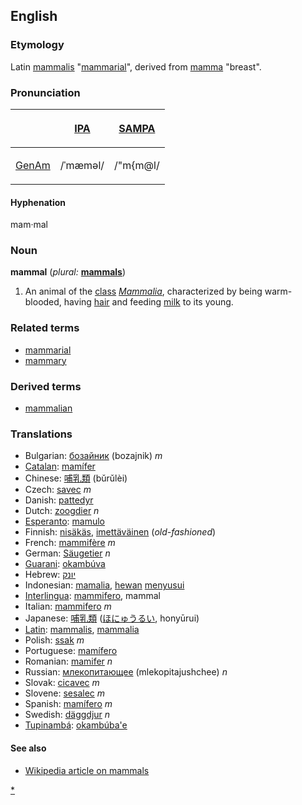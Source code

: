 ==English==
===Etymology===
Latin [[mammalis]] "[[mammarial]]", derived from [[mamma]] "breast".

===Pronunciation===
{| border=1 cellpadding=5
! !! [[w:IPA|IPA]] !! [[w:SAMPA|SAMPA]]
|-
! [[GenAm]]
| /ˈmæməl/ || /"m{m@l/
|}

====Hyphenation====
mam·mal

===Noun===
'''mammal''' (''plural:'' '''[[mammals]]''')
# An animal of the [[class]] ''[[Mammalia]]'', characterized by being warm-blooded, having [[hair]] and feeding [[milk]] to its young.

===Related terms===
* [[mammarial]]
* [[mammary]]

===Derived terms===
* [[mammalian]]

=== Translations ===
*Bulgarian: [[бозайник]] (bozajnik) ''m''
*[[Catalan]]: [[mamífer]]
*Chinese: [[哺乳類]] (bǔrǔlèi)
*Czech: [[savec]] ''m''
*Danish: [[pattedyr]]
*Dutch: [[zoogdier]] ''n''
*[[Esperanto]]: [[mamulo]]
*Finnish: [[nisäkäs]], [[imettäväinen]] (''old-fashioned'')
*French: [[mammifère]] ''m''
*German: [[Säugetier]] ''n''
*[[Guarani]]: [[okambúva]]
*Hebrew: [[יונק]] 
*Indonesian: [[mamalia]], [[hewan]] [[susu|menyusui]]
*[[Interlingua]]: [[mammifero]], mammal
*Italian: [[mammifero]] ''m''
*Japanese: [[哺乳類]] ([[ほにゅうるい]], honyūrui)
*[[Latin]]: [[mammalis]], [[mammalia]]
*Polish: [[ssak]] ''m''
*Portuguese: [[mamífero]]
*Romanian: [[mamifer]] ''n''
*Russian: [[млекопитающее]] (mlekopitajushchee) ''n''
*Slovak: [[cicavec#Slovak|cicavec]] ''m''
*Slovene: [[sesalec]] ''m''
*Spanish: [[mamífero]] ''m''
*Swedish: [[däggdjur]] ''n''
*[[Tupinambá]]: [[okambúba'e]]

====See also====
*[[w:mammal|Wikipedia article on mammals]]

[[Category:English mammals|*]]